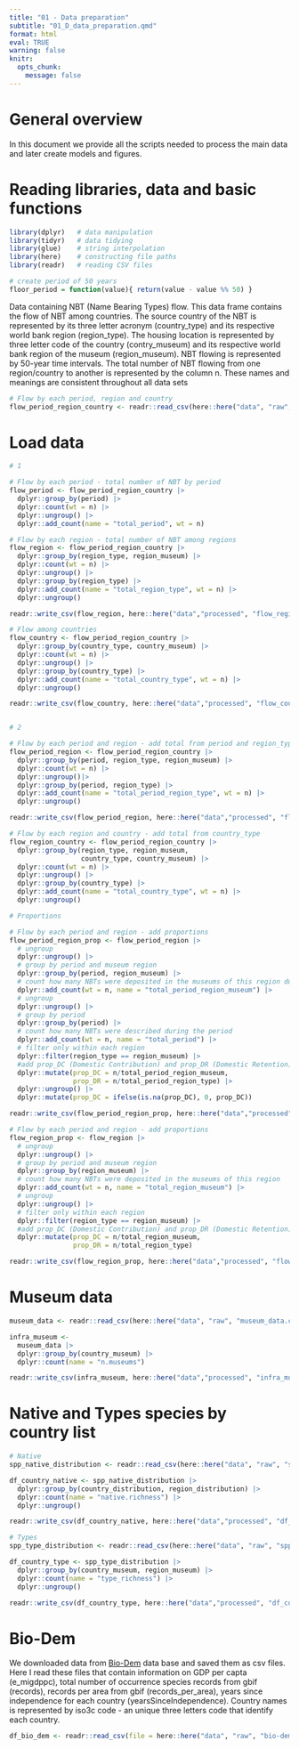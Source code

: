 ```yaml
---
title: "01 - Data preparation"
subtitle: "01_D_data_preparation.qmd"
format: html
eval: TRUE
warning: false
knitr: 
  opts_chunk:
    message: false
---
```


# General overview

In this document we provide all the scripts needed to process the main data and
    later create models and figures.

# Reading libraries, data and basic functions

```r
library(dplyr)   # data manipulation
library(tidyr)   # data tidying
library(glue)    # string interpolation
library(here)    # constructing file paths
library(readr)   # reading CSV files

# create period of 50 years
floor_period = function(value){ return(value - value %% 50) }
```

Data containing NBT (Name Bearing Types) flow. This data frame contains the flow of NBT
    among countries. The source country of the NBT is represented by its three 
    letter acronym (country_type) and its respective world bank region (region_type). 
    The housing location is represented by three letter code of the country (contry_museum) and its 
    respective world bank region of the museum (region_museum).
    NBT flowing is represented by 50-year time intervals. The total number of 
    NBT flowing from one region/country to another is represented by the column
    n. These names and meanings are consistent throughout all data sets

```r
# Flow by each period, region and country
flow_period_region_country <- readr::read_csv(here::here("data", "raw", "flow_period_region_country.csv"))
```

# Load data

```r
# 1

# Flow by each period - total number of NBT by period
flow_period <- flow_period_region_country |> 
  dplyr::group_by(period) |> 
  dplyr::count(wt = n) |> 
  dplyr::ungroup() |>
  dplyr::add_count(name = "total_period", wt = n)

# Flow by each region - total number of NBT among regions
flow_region <- flow_period_region_country |> 
  dplyr::group_by(region_type, region_museum) |> 
  dplyr::count(wt = n) |> 
  dplyr::ungroup() |>
  dplyr::group_by(region_type) |>
  dplyr::add_count(name = "total_region_type", wt = n) |> 
  dplyr::ungroup()

readr::write_csv(flow_region, here::here("data","processed", "flow_region.csv"))

# Flow among countries
flow_country <- flow_period_region_country |> 
  dplyr::group_by(country_type, country_museum) |> 
  dplyr::count(wt = n) |> 
  dplyr::ungroup() |>
  dplyr::group_by(country_type) |>
  dplyr::add_count(name = "total_country_type", wt = n) |> 
  dplyr::ungroup()

readr::write_csv(flow_country, here::here("data","processed", "flow_country.csv"))


# 2

# Flow by each period and region - add total from period and region_type
flow_period_region <- flow_period_region_country |> 
  dplyr::group_by(period, region_type, region_museum) |> 
  dplyr::count(wt = n) |> 
  dplyr::ungroup()|>
  dplyr::group_by(period, region_type) |>
  dplyr::add_count(name = "total_period_region_type", wt = n) |> 
  dplyr::ungroup()

readr::write_csv(flow_period_region, here::here("data","processed", "flow_period_region.csv"))

# Flow by each region and country - add total from country_type
flow_region_country <- flow_period_region_country |> 
  dplyr::group_by(region_type, region_museum,
                  country_type, country_museum) |> 
  dplyr::count(wt = n) |> 
  dplyr::ungroup() |>
  dplyr::group_by(country_type) |>
  dplyr::add_count(name = "total_country_type", wt = n) |> 
  dplyr::ungroup()

# Proportions

# Flow by each period and region - add proportions
flow_period_region_prop <- flow_period_region |>
  # ungroup
  dplyr::ungroup() |>
  # group by period and museum region
  dplyr::group_by(period, region_museum) |>
  # count how many NBTs were deposited in the museums of this region during the period
  dplyr::add_count(wt = n, name = "total_period_region_museum") |>
  # ungroup
  dplyr::ungroup() |>
  # group by period
  dplyr::group_by(period) |>
  # count how many NBTs were described during the period
  dplyr::add_count(wt = n, name = "total_period") |>
  # filter only within each region
  dplyr::filter(region_type == region_museum) |>
  #add prop_DC (Domestic Contribution) and prop_DR (Domestic Retention)
  dplyr::mutate(prop_DC = n/total_period_region_museum,
                prop_DR = n/total_period_region_type) |> 
  dplyr::ungroup() |> 
  dplyr::mutate(prop_DC = ifelse(is.na(prop_DC), 0, prop_DC))

readr::write_csv(flow_period_region_prop, here::here("data","processed", "flow_period_region_prop.csv"))

# Flow by each period and region - add proportions
flow_region_prop <- flow_region |>
  # ungroup
  dplyr::ungroup() |>
  # group by period and museum region
  dplyr::group_by(region_museum) |>
  # count how many NBTs were deposited in the museums of this region
  dplyr::add_count(wt = n, name = "total_region_museum") |>
  # ungroup
  dplyr::ungroup() |>
  # filter only within each region
  dplyr::filter(region_type == region_museum) |>
  #add prop_DC (Domestic Contribution) and prop_DR (Domestic Retention)
  dplyr::mutate(prop_DC = n/total_region_museum,
                prop_DR = n/total_region_type)

readr::write_csv(flow_region_prop, here::here("data","processed", "flow_region_prop.csv"))
```

# Museum data

```r
museum_data <- readr::read_csv(here::here("data", "raw", "museum_data.csv"))

infra_museum <-
  museum_data |>
  dplyr::group_by(country_museum) |>
  dplyr::count(name = "n.museums")

readr::write_csv(infra_museum, here::here("data","processed", "infra_museum.csv"))
```

# Native and Types species by country list

```r
# Native
spp_native_distribution <- readr::read_csv(here::here("data", "raw", "spp_native_distribution.csv")) 

df_country_native <- spp_native_distribution |>
  dplyr::group_by(country_distribution, region_distribution) |>
  dplyr::count(name = "native.richness") |>
  dplyr::ungroup()

readr::write_csv(df_country_native, here::here("data","processed", "df_country_native.csv"))

# Types
spp_type_distribution <- readr::read_csv(here::here("data", "raw", "spp_type_distribution.csv")) 

df_country_type <- spp_type_distribution |>
  dplyr::group_by(country_museum, region_museum) |>
  dplyr::count(name = "type_richness") |>
  dplyr::ungroup()

readr::write_csv(df_country_type, here::here("data","processed", "df_country_type.csv"))

```

# Bio-Dem

We downloaded data from [Bio-Dem](https://bio-dem.surge.sh/#awards) data base and saved them as csv files. Here I read these files that contain information on GDP per capta (e_migdppc), total number of occurrence species records from gbif (records), records per area from gbif (records_per_area), years since independence for each country (yearsSinceIndependence). Country names is represented by iso3c code - an unique three letters code that identify each country.

```r
df_bio_dem <- readr::read_csv(file = here::here("data", "raw", "bio-dem_data.csv"))
```
